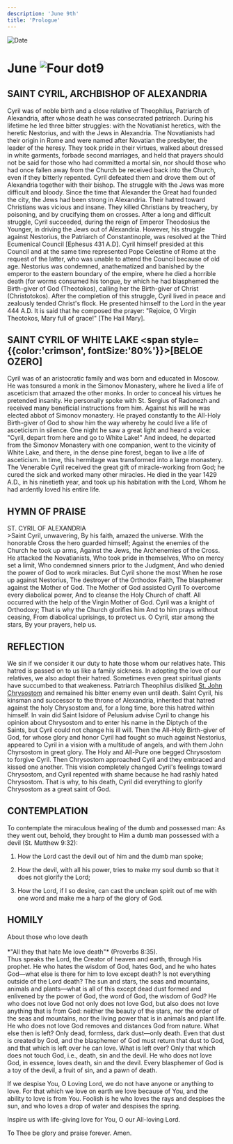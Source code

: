 ```yaml
---
description: 'June 9th'
title: 'Prologue'
---
```


<RunningHead />
<Image src="/title-imprint.png" height={68} width={50} alt="Date" className="title-imprint"/>

# <div id="date">June <Image className="four-dot" src="/four-dot.png" height={15} width={15} alt="Four dot" />9</div>

## SAINT CYRIL, ARCHBISHOP OF ALEXANDRIA

Cyril was of noble birth and a close relative of Theophilus, Patriarch of Alexandria, after whose death he was consecrated patriarch. During his lifetime he led three bitter struggles: with the Novatianist heretics, with the heretic Nestorius, and with the Jews in Alexandria. The Novatianists had their origin in Rome and were named after Novatian the presbyter, the leader of the heresy. They took pride in their virtues, walked about dressed in white garments, forbade second marriages, and held that prayers should not be said for those who had committed a mortal sin, nor should those who had once fallen away from the Church be received back into the Church, even if they bitterly repented. Cyril defeated them and drove them out of Alexandria together with their bishop. The struggle with the Jews was more difficult and bloody. Since the time that Alexander the Great had founded the city, the Jews had been strong in Alexandria. Their hatred toward Christians was vicious and insane. They killed Christians by treachery, by poisoning, and by crucifying them on crosses. After a long and difficult struggle, Cyril succeeded, during the reign of Emperor Theodosius the Younger, in driving the Jews out of Alexandria. However, his struggle against Nestorius, the Patriarch of Constantinople, was resolved at the Third Ecumenical Council [Ephesus 431 A.D]. Cyril himself presided at this Council and at the same time represented Pope Celestine of Rome at the request of the latter, who was unable to attend the Council because of old age. Nestorius was condemned, anathematized and banished by the emperor to the eastern boundary of the empire, where he died a horrible death (for worms consumed his tongue, by which he had blasphemed the Birth-giver of God (Theotokos), calling her the Birth-giver of Christ (Christotokos). After the completion of this struggle, Cyril lived in peace and zealously tended Christ's flock. He presented himself to the Lord in the year 444 A.D. It is said that he composed the prayer: "Rejoice, O Virgin Theotokos, Mary full of grace!" [The Hail Mary].

## SAINT CYRIL OF WHITE LAKE <span style={{color:'crimson', fontSize:'80%'}}>[BELOE OZERO]</span>

Cyril was of an aristocratic family and was born and educated in Moscow. He was tonsured a monk in the Simonov Monastery, where he lived a life of asceticism that amazed the other monks. In order to conceal his virtues he pretended insanity. He personally spoke with St. Sergius of Radonezh and received many beneficial instructions from him. Against his will he was elected abbot of Simonov monastery. He prayed constantly to the All-Holy Birth-giver of God to show him the way whereby he could live a life of asceticism in silence. One night he saw a great light and heard a voice: "Cyril, depart from here and go to White Lake!" And indeed, he departed from the Simonov Monastery with one companion, went to the vicinity of White Lake, and there, in the dense pine forest, began to live a life of asceticism. In time, this hermitage was transformed into a large monastery. The Venerable Cyril received the great gift of miracle-working from God; he cured the sick and worked many other miracles. He died in the year 1429 A.D., in his ninetieth year, and took up his habitation with the Lord, Whom he had ardently loved his entire life.


## HYMN OF PRAISE
<div style={{textAlign:'center', color:'crimson', fontWeight:'bold'}}>
ST. CYRIL OF ALEXANDRIA
</div>
>Saint Cyril, unwavering,  
By his faith, amazed the universe.  
With the honorable Cross the hero guarded himself;  
Against the enemies of the Church he took up arms,  
Against the Jews, the Archenemies of the Cross.  
He attacked the Novatianists,  
Who took pride in themselves,  
Who on mercy set a limit,  
Who condemned sinners prior to the Judgment,  
And who denied the power of God to work miracles.  
But Cyril shone the most  
When he rose up against Nestorius,  
The destroyer of the Orthodox Faith,  
The blasphemer against the Mother of God.  
The Mother of God assisted Cyril  
To overcome every diabolical power,  
And to cleanse the Holy Church of chaff.  
All occurred with the help of the Virgin Mother of God.  
Cyril was a knight of Orthodoxy;  
That is why the Church glorifies him  
And to him prays without ceasing,  
From diabolical uprisings, to protect us.  
O Cyril, star among the stars,  
By your prayers, help us.  


## REFLECTION

We sin if we consider it our duty to hate those whom our relatives hate. This hatred is passed on to us like a family sickness. In adopting the love of our relatives, we also adopt their hatred. Sometimes even great spiritual giants have succumbed to that weakeness. Patriarch Theophilus disliked [St. John Chrysostom](/november/13th) and remained his bitter enemy even until death. Saint Cyril, his kinsman and successor to the throne of Alexandria, inherited that hatred against the holy Chrysostom and, for a long time, bore this hatred within himself. In vain did Saint Isidore of Pelusium advise Cyril to change his opinion about Chrysostom and to enter his name in the Diptych of the Saints, but Cyril could not change his ill will. Then the All-Holy Birth-giver of God, for whose glory and honor Cyril had fought so much against Nestorius, appeared to Cyril in a vision with a multitude of angels, and with them John Chyrsostom in great glory. The Holy and All-Pure one begged Chrysostom to forgive Cyril. Then Chrysostom approached Cyril and they embraced and kissed one another. This vision completely changed Cyril's feelings toward Chrysostom, and Cyril repented with shame because he had rashly hated Chrysostom. That is why, to his death, Cyril did everything to glorify Chrysostom as a great saint of God.

## CONTEMPLATION

To contemplate the miraculous healing of the dumb and possessed man: As they went out, behold, they brought to Him a dumb man possessed with a devil (St. Matthew 9:32):

1. How the Lord cast the devil out of him and the dumb man spoke;

2. How the devil, with all his power, tries to make my soul dumb so that it does not glorify the Lord;

3. How the Lord, if I so desire, can cast the unclean spirit out of me with one word and make me a harp of the glory of God.


## HOMILY
<div style={{textAlign:'center', color:'crimson', fontWeight:'bold'}}>
About those who love death
</div>
<br />
<div style={{textAlign:'right'}}>
*"All they that hate Me love death"* (Proverbs 8:35).
</div>
Thus speaks the Lord, the Creator of heaven and earth, through His prophet. He who hates the wisdom of God, hates God, and he who hates God—what else is there for him to love except death? Is not everything outside of the Lord death? The sun and stars, the seas and mountains, animals and plants—what is all of this except dead dust formed and enlivened by the power of God, the word of God, the wisdom of God? He who does not love God not only does not love God, but also does not love anything that is from God: neither the beauty of the stars, nor the order of the seas and mountains, nor the living power that is in animals and plant life. He who does not love God removes and distances God from nature. What else then is left? Only dead, formless, dark dust—only death. Even that dust is created by God, and the blasphemer of God must return that dust to God, and that which is left over he can love. What is left over? Only that which does not touch God, i.e., death, sin and the devil. He who does not love God, in essence, loves death, sin and the devil. Every blasphemer of God is a toy of the devil, a fruit of sin, and a pawn of death.

If we despise You, O Loving Lord, we do not have anyone or anything to love. For that which we love on earth we love because of You, and the ability to love is from You. Foolish is he who loves the rays and despises the sun, and who loves a drop of water and despises the spring.

Inspire us with life-giving love for You, O our All-loving Lord.

To Thee be glory and praise forever. Amen.